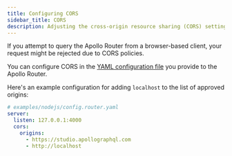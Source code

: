 ```yaml
---
title: Configuring CORS
sidebar_title: CORS
description: Adjusting the cross-origin resource sharing (CORS) settings
---
```



If you attempt to query the Apollo Router from a browser-based client, your request might be rejected due to CORS policies.

You can configure CORS in the [YAML configuration file](#configuration-file) you provide to the Apollo Router.

Here's an example configuration for adding `localhost` to the list of approved origins:

```yaml:title=config.router.yaml
# examples/nodejs/config.router.yaml
server:
  listen: 127.0.0.1:4000
  cors:
    origins:
      - https://studio.apollographql.com
      - http://localhost
```
